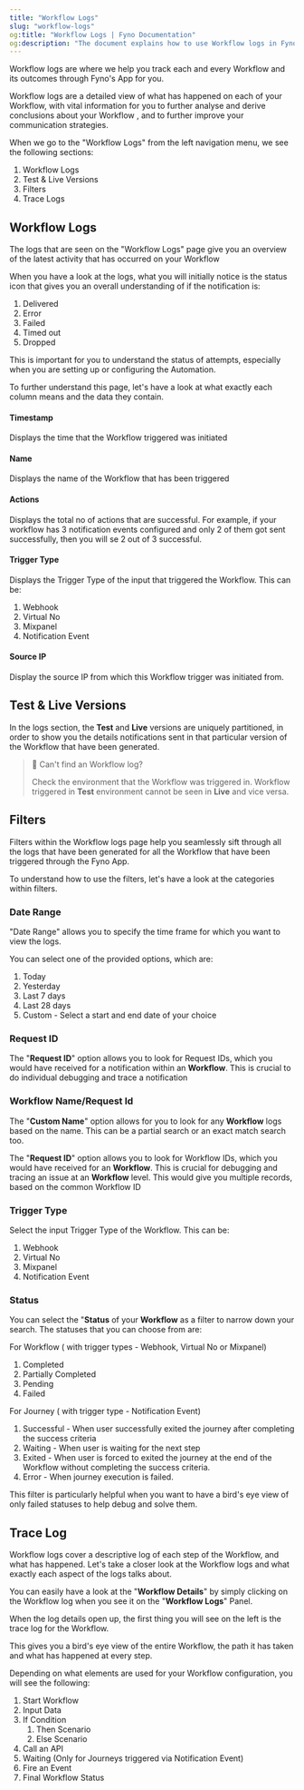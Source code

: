 ```yaml
---
title: "Workflow Logs"
slug: "workflow-logs"
og:title: "Workflow Logs | Fyno Documentation"
og:description: "The document explains how to use Workflow logs in Fyno's App to track and analyze Workflow activities, including sections on viewing logs, filtering by various criteria, and understanding detailed trace logs for debugging and improving communication strategies."
---
```


Workflow logs are where we help you track each and every Workflow and its outcomes through Fyno's App for you.

Workflow logs are a detailed view of what has happened on each of your Workflow, with vital information for you to further analyse and derive conclusions about your Workflow , and to further improve your communication strategies.

When we go to the "Workflow Logs" from the left navigation menu, we see the following sections:

1. Workflow Logs
2. Test & Live Versions
3. Filters
4. Trace Logs

## Workflow Logs

The logs that are seen on the "Workflow Logs" page give you an overview of the latest activity that has occurred on your Workflow

When you have a look at the logs, what you will initially notice is the status icon that gives you an overall understanding of if the notification is:

1. Delivered
2. Error
3. Failed
4. Timed out
5. Dropped

This is important for you to understand the status of attempts, especially when you are setting up or configuring the Automation.

To further understand this page, let's have a look at what exactly each column means and the data they contain.

#### Timestamp

Displays the time that the Workflow triggered was initiated

#### Name

Displays the name of the Workflow that has been triggered

#### Actions

Displays the total no of actions that are successful. For example, if your workflow has 3 notification events configured and only 2 of them got sent successfully, then you will se 2 out of 3 successful.

#### Trigger Type

Displays the Trigger Type of the input that triggered the Workflow. This can be:

1. Webhook
2. Virtual No
3. Mixpanel
4. Notification Event

#### Source IP

Display the source IP from which this Workflow trigger was initiated from.

## Test & Live Versions

In the logs section, the **Test** and **Live** versions are uniquely partitioned, in order to show you the details notifications sent in that particular version of the Workflow that have been generated.

> 🚧 Can't find an Workflow log?
>
> Check the environment that the Workflow was triggered in. Workflow triggered in **Test** environment cannot be seen in **Live** and vice versa.

## Filters

Filters within the Workflow logs page help you seamlessly sift through all the logs that have been generated for all the Workflow that have been triggered through the Fyno App.

To understand how to use the filters, let's have a look at the categories within filters.

### Date Range

"Date Range" allows you to specify the time frame for which you want to view the logs.

You can select one of the provided options, which are:

1. Today
2. Yesterday
3. Last 7 days
4. Last 28 days
5. Custom - Select a start and end date of your choice

### Request ID

The "**Request ID**" option allows you to look for Request IDs, which you would have received for a notification within an **Workflow**. This is crucial to do individual debugging and trace a notification

### Workflow Name/Request Id

The "**Custom Name**" option allows for you to look for any **Workflow** logs based on the name. This can be a partial search or an exact match search too.

The "**Request ID**" option allows you to look for Workflow IDs, which you would have received for an **Workflow**. This is crucial for debugging and tracing an issue at an **Workflow** level. This would give you multiple records, based on the common Workflow ID

### Trigger Type

Select the input Trigger Type of the Workflow. This can be:

1. Webhook
2. Virtual No
3. Mixpanel
4. Notification Event

### Status

You can select the "**Status** of your **Workflow** as a filter to narrow down your search. The statuses that you can choose from are:

For Workflow ( with trigger types - Webhook, Virtual No or Mixpanel)

1. Completed
2. Partially Completed
3. Pending
4. Failed

For Journey ( with trigger type - Notification Event)

1. Successful - When user successfully exited the journey after completing the success criteria
2. Waiting - When user is waiting for the next step
3. Exited - When user is forced to exited the journey at the end of the Workflow without completing the success criteria.
4. Error - When journey execution is failed.

This filter is particularly helpful when you want to have a bird's eye view of only failed statuses to help debug and solve them.

## Trace Log

Workflow logs cover a descriptive log of each step of the Workflow, and what has happened. Let's take a closer look at the Workflow logs and what exactly each aspect of the logs talks about.

You can easily have a look at the "**Workflow Details**" by simply clicking on the Workflow log when you see it on the "**Workflow Logs**" Panel.

When the log details open up, the first thing you will see on the left is the trace log for the Workflow.

This gives you a bird's eye view of the entire Workflow, the path it has taken and what has happened at every step.

Depending on what elements are used for your Workflow configuration, you will see the following:

1. Start Workflow
2. Input Data
3. If Condition
    1. Then Scenario
    2. Else Scenario
4. Call an API
5. Waiting (Only for Journeys triggered via Notification Event)
6. Fire an Event
7. Final Workflow Status
